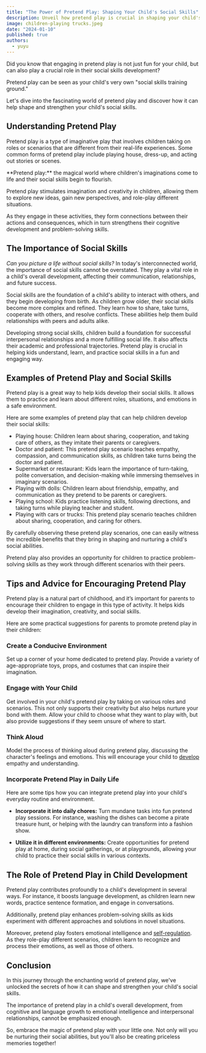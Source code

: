 ```yaml
---
title: "The Power of Pretend Play: Shaping Your Child's Social Skills"
description: Unveil how pretend play is crucial in shaping your child's social skills & personal growth. Dive into imaginative worlds that teach!
image: children-playing trucks.jpeg
date: "2024-01-10"
published: true
authors:
  - yuyu
---
```


Did you know that engaging in pretend play is not just fun for your child, but can also play a crucial role in their social skills development?

Pretend play can be seen as your child's very own "social skills training ground."

Let's dive into the fascinating world of pretend play and discover how it can help shape and strengthen your child's social skills.

## Understanding Pretend Play

Pretend play is a type of imaginative play that involves children taking on roles or scenarios that are different from their real-life experiences. Some common forms of pretend play include playing house, dress-up, and acting out stories or scenes.

<Callout>
**Pretend play:** the magical world where children's imaginations come to life and their social skills begin to flourish.
</Callout>

Pretend play stimulates imagination and creativity in children, allowing them to explore new ideas, gain new perspectives, and role-play different situations.

As they engage in these activities, they form connections between their actions and consequences, which in turn strengthens their cognitive development and problem-solving skills.

## The Importance of Social Skills

*Can you picture a life without social skills?* In today's interconnected world, the importance of social skills cannot be overstated. They play a vital role in a child's overall development, affecting their communication, relationships, and future success.

Social skills are the foundation of a child's ability to interact with others, and they begin developing from birth. As children grow older, their social skills become more complex and refined. They learn how to share, take turns, cooperate with others, and resolve conflicts. These abilities help them build relationships with peers and adults alike.

Developing strong social skills, children build a foundation for successful interpersonal relationships and a more fulfilling social life. It also affects their academic and professional trajectories. Pretend play is crucial in helping kids understand, learn, and practice social skills in a fun and engaging way.

## Examples of Pretend Play and Social Skills

Pretend play is a great way to help kids develop their social skills. It allows them to practice and learn about different roles, situations, and emotions in a safe environment.

Here are some examples of pretend play that can help children develop their social skills:

* Playing house: Children learn about sharing, cooperation, and taking care of others, as they imitate their parents or caregivers.
* Doctor and patient: This pretend play scenario teaches empathy, compassion, and communication skills, as children take turns being the doctor and patient.
* Supermarket or restaurant: Kids learn the importance of turn-taking, polite conversation, and decision-making while immersing themselves in imaginary scenarios.
* Playing with dolls: Children learn about friendship, empathy, and communication as they pretend to be parents or caregivers.
* Playing school: Kids practice listening skills, following directions, and taking turns while playing teacher and student.
* Playing with cars or trucks: This pretend play scenario teaches children about sharing, cooperation, and caring for others.

By carefully observing these pretend play scenarios, one can easily witness the incredible benefits that they bring in shaping and nurturing a child's social abilities.

Pretend play also provides an opportunity for children to practice problem-solving skills as they work through different scenarios with their peers.

## Tips and Advice for Encouraging Pretend Play

Pretend play is a natural part of childhood, and it’s important for parents to encourage their children to engage in this type of activity. It helps kids develop their imagination, creativity, and social skills.

Here are some practical suggestions for parents to promote pretend play in their children:

### Create a Conducive Environment
Set up a corner of your home dedicated to pretend play. Provide a variety of age-appropriate toys, props, and costumes that can inspire their imagination.

### Engage with Your Child
Get involved in your child's pretend play by taking on various roles and scenarios. This not only supports their creativity but also helps nurture your bond with them. Allow your child to choose what they want to play with, but also provide suggestions if they seem unsure of where to start.

### Think Aloud
Model the process of thinking aloud during pretend play, discussing the character's feelings and emotions. This will encourage your child to <a href="https://www.clinicgeek.com/blog/teaching-children-emotional-intelligence#2-practice-empathy">develop</a> empathy and understanding.

### Incorporate Pretend Play in Daily Life

Here are some tips how you can integrate pretend play into your child's everyday routine and environment.

- **Incorporate it into daily chores:** Turn mundane tasks into fun pretend play sessions. For instance, washing the dishes can become a pirate treasure hunt, or helping with the laundry can transform into a fashion show.

- **Utilize it in different environments:** Create opportunities for pretend play at home, during social gatherings, or at playgrounds, allowing your child to practice their social skills in various contexts.

## The Role of Pretend Play in Child Development

Pretend play contributes profoundly to a <Link href="/blog/early-childhood-development">child's development</Link> in several ways. For instance, it boosts language development, as children learn new words, practice sentence formation, and engage in conversations.

Additionally, pretend play enhances problem-solving skills as kids experiment with different approaches and solutions in novel situations.

Moreover, pretend play fosters emotional intelligence and <a href="https://positivepsychology.com/self-regulation/">self-regulation</a>. As they role-play different scenarios, children learn to recognize and process their emotions, as well as those of others.

## Conclusion

In this journey through the enchanting world of pretend play, we've unlocked the secrets of how it can shape and strengthen your child's social skills.

The importance of pretend play in a child's overall development, from cognitive and language growth to emotional intelligence and interpersonal relationships, cannot be emphasized enough.

So, embrace the magic of pretend play with your little one. Not only will you be nurturing their social abilities, but you'll also be creating priceless memories together!
